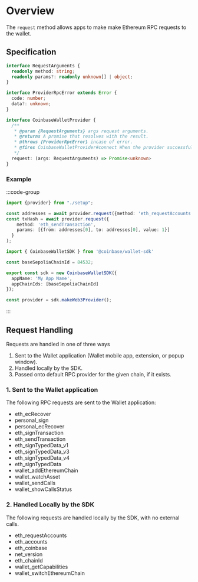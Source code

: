 # Overview

The `request` method allows apps to make make Ethereum RPC requests to the wallet.

## Specification

```ts twoslash
interface RequestArguments {
  readonly method: string;
  readonly params?: readonly unknown[] | object;
}

interface ProviderRpcError extends Error {
  code: number;
  data?: unknown;
}

interface CoinbaseWalletProvider {
  /**
   * @param {RequestArguments} args request arguments.
   * @returns A promise that resolves with the result.
   * @throws {ProviderRpcError} incase of error.
   * @fires CoinbaseWalletProvider#connect When the provider successfully connects.
   */
  request: (args: RequestArguments) => Promise<unknown>
}
```

### Example

:::code-group

```ts twoslash [example.ts]
import {provider} from "./setup";

const addresses = await provider.request({method: 'eth_requestAccounts'});
const txHash = await provider.request({
    method: 'eth_sendTransaction',
    params: [{from: addresses[0], to: addresses[0], value: 1}]
  }
);
```

```ts twoslash [setup.ts] filename="setup.ts"
import { CoinbaseWalletSDK } from '@coinbase/wallet-sdk'

const baseSepoliaChainId = 84532;

export const sdk = new CoinbaseWalletSDK({
  appName: 'My App Name',
  appChainIds: [baseSepoliaChainId]
});

const provider = sdk.makeWeb3Provider();
```

:::

## Request Handling

Requests are handled in one of three ways

1. Sent to the Wallet application (Wallet mobile app, extension, or popup window).
2. Handled locally by the SDK.
3. Passed onto default RPC provider for the given chain, if it exists.

### 1. Sent to the Wallet application

The following RPC requests are sent to the Wallet application:

- eth_ecRecover
- personal_sign
- personal_ecRecover
- eth_signTransaction
- eth_sendTransaction
- eth_signTypedData_v1
- eth_signTypedData_v3
- eth_signTypedData_v4
- eth_signTypedData
- wallet_addEthereumChain
- wallet_watchAsset
- wallet_sendCalls
- wallet_showCallsStatus

### 2. Handled Locally by the SDK

The following requests are handled locally by the SDK, with no external calls.

- eth_requestAccounts
- eth_accounts
- eth_coinbase
- net_version
- eth_chainId
- wallet_getCapabilities
- wallet_switchEthereumChain
